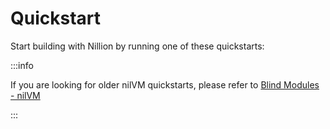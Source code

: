 
# Quickstart

Start building with Nillion by running one of these quickstarts:

<FeatureSection data={QuickStartFeatures} />

:::info

If you are looking for older nilVM quickstarts, please refer to [Blind Modules - nilVM](./build/blind-modules#nilvm)

:::

